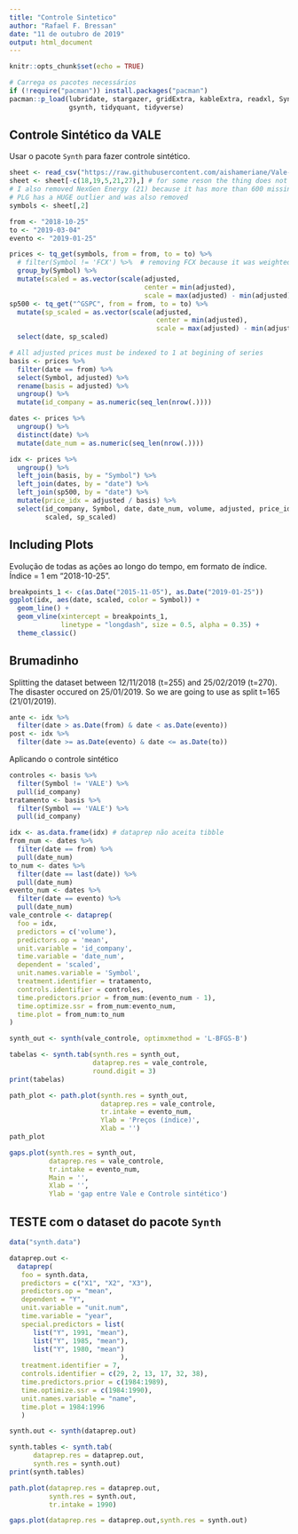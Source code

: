 ```yaml
---
title: "Controle Sintetico"
author: "Rafael F. Bressan"
date: "11 de outubro de 2019"
output: html_document
---
```


```r
knitr::opts_chunk$set(echo = TRUE)

# Carrega os pacotes necessários
if (!require("pacman")) install.packages("pacman")
pacman::p_load(lubridate, stargazer, gridExtra, kableExtra, readxl, Synth, 
               gsynth, tidyquant, tidyverse) 
```

## Controle Sintético da VALE

Usar o pacote `Synth` para fazer controle sintético.

```r
sheet <- read_csv("https://raw.githubusercontent.com/aishameriane/Vale-Stock-and-Disasters/master/Mining%20companies%20listed%20on%20NYSE.csv?token=AAVGJTQXJQADIEF7Z27VUIK45PV7E")
sheet <- sheet[-c(18,19,5,21,27),] # for some reson the thing does not understand the -P notation for the preferential stocks, so for now I removed them
# I also removed NexGen Energy (21) because it has more than 600 missing points
# PLG has a HUGE outlier and was also removed
symbols <- sheet[,2]
```

```r
from <- "2018-10-25" 
to <- "2019-03-04"
evento <- "2019-01-25"

prices <- tq_get(symbols, from = from, to = to) %>% 
  # filter(Symbol != 'FCX') %>%  # removing FCX because it was weighted 1
  group_by(Symbol) %>% 
  mutate(scaled = as.vector(scale(adjusted, 
                                  center = min(adjusted),
                                  scale = max(adjusted) - min(adjusted))))
sp500 <- tq_get("^GSPC", from = from, to = to) %>% 
  mutate(sp_scaled = as.vector(scale(adjusted,
                                     center = min(adjusted),
                                     scale = max(adjusted) - min(adjusted)))) %>% 
  select(date, sp_scaled)

# All adjusted prices must be indexed to 1 at begining of series
basis <- prices %>% 
  filter(date == from) %>% 
  select(Symbol, adjusted) %>% 
  rename(basis = adjusted) %>% 
  ungroup() %>% 
  mutate(id_company = as.numeric(seq_len(nrow(.))))

dates <- prices %>% 
  ungroup() %>% 
  distinct(date) %>% 
  mutate(date_num = as.numeric(seq_len(nrow(.))))

idx <- prices %>% 
  ungroup() %>% 
  left_join(basis, by = "Symbol") %>% 
  left_join(dates, by = "date") %>% 
  left_join(sp500, by = "date") %>% 
  mutate(price_idx = adjusted / basis) %>% 
  select(id_company, Symbol, date, date_num, volume, adjusted, price_idx, 
         scaled, sp_scaled)
```


## Including Plots

Evolução de todas as ações ao longo do tempo, em formato de índice. Índice = 1 em "2018-10-25".

```r
breakpoints_1 <- c(as.Date("2015-11-05"), as.Date("2019-01-25"))
ggplot(idx, aes(date, scaled, color = Symbol)) +
  geom_line() +
  geom_vline(xintercept = breakpoints_1, 
             linetype = "longdash", size = 0.5, alpha = 0.35) +
  theme_classic()
```

## Brumadinho

Splitting the dataset between 12/11/2018 (t=255) and 25/02/2019 (t=270). The disaster occured on 25/01/2019. So we are going to use as split t=165 (21/01/2019).

```r
ante <- idx %>% 
  filter(date > as.Date(from) & date < as.Date(evento))
post <- idx %>% 
  filter(date >= as.Date(evento) & date <= as.Date(to))
```

Aplicando o controle sintético

```r
controles <- basis %>% 
  filter(Symbol != 'VALE') %>% 
  pull(id_company)
tratamento <- basis %>% 
  filter(Symbol == 'VALE') %>% 
  pull(id_company)

idx <- as.data.frame(idx) # dataprep não aceita tibble
from_num <- dates %>% 
  filter(date == from) %>% 
  pull(date_num)
to_num <- dates %>% 
  filter(date == last(date)) %>% 
  pull(date_num)
evento_num <- dates %>% 
  filter(date == evento) %>% 
  pull(date_num)
vale_controle <- dataprep(
  foo = idx,
  predictors = c('volume'),
  predictors.op = 'mean',
  unit.variable = 'id_company',
  time.variable = 'date_num',
  dependent = 'scaled',
  unit.names.variable = 'Symbol',
  treatment.identifier = tratamento,
  controls.identifier = controles,
  time.predictors.prior = from_num:(evento_num - 1),
  time.optimize.ssr = from_num:evento_num,
  time.plot = from_num:to_num
)

synth_out <- synth(vale_controle, optimxmethod = 'L-BFGS-B')
```

```r
tabelas <- synth.tab(synth.res = synth_out,
                     dataprep.res = vale_controle,
                     round.digit = 3)
print(tabelas)
```

```r
path_plot <- path.plot(synth.res = synth_out,
                       dataprep.res = vale_controle,
                       tr.intake = evento_num,
                       Ylab = 'Preços (índice)',
                       Xlab = '')
path_plot
```

```r
gaps.plot(synth.res = synth_out,
          dataprep.res = vale_controle,
          tr.intake = evento_num,
          Main = '',
          Xlab = '',
          Ylab = 'gap entre Vale e Controle sintético')
```


## TESTE com o dataset do pacote `Synth`

```r
data("synth.data")

dataprep.out <-
  dataprep(
   foo = synth.data,
   predictors = c("X1", "X2", "X3"),
   predictors.op = "mean",
   dependent = "Y",
   unit.variable = "unit.num",
   time.variable = "year",
   special.predictors = list(
      list("Y", 1991, "mean"),
      list("Y", 1985, "mean"),
      list("Y", 1980, "mean")
                            ),
   treatment.identifier = 7,
   controls.identifier = c(29, 2, 13, 17, 32, 38),
   time.predictors.prior = c(1984:1989),
   time.optimize.ssr = c(1984:1990),
   unit.names.variable = "name",
   time.plot = 1984:1996
   )

synth.out <- synth(dataprep.out)

synth.tables <- synth.tab(
      dataprep.res = dataprep.out,
      synth.res = synth.out)
print(synth.tables)
```

```r
path.plot(dataprep.res = dataprep.out,
          synth.res = synth.out,
          tr.intake = 1990)
```

```r
gaps.plot(dataprep.res = dataprep.out,synth.res = synth.out)
```